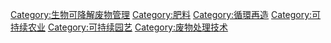 {{Commonscat|Composting}}

[[Category:生物可降解废物管理|Category:生物可降解废物管理]]
[[Category:肥料‎|Category:肥料‎]]
[[Category:循環再造|Category:循環再造]]
[[Category:可持续农业|Category:可持续农业]]
[[Category:可持续园艺|Category:可持续园艺]]
[[Category:废物处理技术|Category:废物处理技术]]